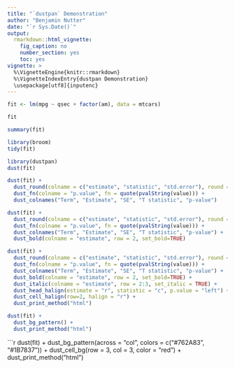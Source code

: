 ```yaml
---
title: "`dustpan` Demonstration"
author: "Benjamin Nutter"
date: "`r Sys.Date()`"
output:
  rmarkdown::html_vignette:
    fig_caption: no
    number_section: yes
    toc: yes
vignette: >
  %\VignetteEngine{knitr::rmarkdown}
  %\VignetteIndexEntry{dustpan Demonstration}
  \usepackage[utf8]{inputenc}
---
```


```r
fit <- lm(mpg ~ qsec + factor(am), data = mtcars)
```

```r
fit
```

```r
summary(fit)
```

```r
library(broom)
tidy(fit)
```

```r
library(dustpan)
dust(fit)
```

```r
dust(fit) + 
  dust_round(colname = c("estimate", "statistic", "std.error"), round = 3) + 
  dust_fn(colname = "p.value", fn = quote(pvalString(value))) + 
  dust_colnames("Term", "Estimate", "SE", "T statistic", "p-value")
```

```r
dust(fit) + 
  dust_round(colname = c("estimate", "statistic", "std.error"), round = 3) + 
  dust_fn(colname = "p.value", fn = quote(pvalString(value))) + 
  dust_colnames("Term", "Estimate", "SE", "T statistic", "p-value") + 
  dust_bold(colname = "estimate", row = 2, set_bold=TRUE)
```

```r
dust(fit) + 
  dust_round(colname = c("estimate", "statistic", "std.error"), round = 3) + 
  dust_fn(colname = "p.value", fn = quote(pvalString(value))) + 
  dust_colnames("Term", "Estimate", "SE", "T statistic", "p-value") + 
  dust_bold(colname = "estimate", row = 2, set_bold=TRUE) + 
  dust_italic(colname = "estimate", row = 2:3, set_italic = TRUE) + 
  dust_head_halign(estimate = "r", statistic = "c", p.value = "left") + 
  dust_cell_halign(row=2, halign = "r") + 
  dust_print_method("html")
```

```r
dust(fit) + 
  dust_bg_pattern() + 
  dust_print_method("html")
```

```r
dust(fit) + 
  dust_bg_pattern(across = "col",
                  colors = c("#762A83", "#1B7837")) + 
  dust_cell_bg(row = 3, col = 3, color = "red") + 
  dust_print_method("html")